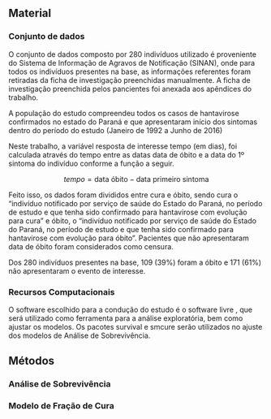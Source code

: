 ## Material

### Conjunto de dados

O conjunto de dados composto por 280 indivíduos utilizado é proveniente do Sistema de Informação de Agravos de Notificação (SINAN), onde para todos os indivíduos presentes na base, as informações referentes foram retiradas da ficha de investigação preenchidas manualmente. A ficha de investigação preenchida pelos pancientes foi anexada aos apêndices do trabalho.

A população do estudo compreendeu todos os casos de hantavirose confirmados no estado do Paraná e que apresentaram início dos sintomas dentro do período do estudo (Janeiro de 1992 a Junho de 2016)

Neste trabalho, a variável resposta de interesse tempo (em dias), foi calculada através do tempo entre as datas data de óbito e a data do 1º sintoma do indivíduo conforme a função a seguir.

$$tempo = \text{data óbito} - \text{data primeiro sintoma}$$

Feito isso, os dados foram divididos entre cura e óbito, sendo cura o “indivíduo notificado por serviço de saúde do Estado do Paraná, no período de estudo e que tenha sido confirmado para hantavirose com evolução para cura” e óbito, o “indivíduo notificado por serviço de saúde do Estado do Paraná, no período de estudo e que tenha sido confirmado para hantavirose com evolução para óbito”. Pacientes que não apresentaram data de óbito foram considerados como censura.

Dos 280 indivíduos presentes na base, 109 (39%) foram a óbito e 171 (61%) não apresentaram o evento de interesse.

### Recursos Computacionais

O software escolhido para a condução do estudo é o software livre \citeonline{citer}, que será utilizado como ferramenta para a análise exploratória, bem como ajustar os modelos.
Os pacotes survival \citeonline{survival} e smcure \citeonline{smcure} serão utilizados no ajuste dos modelos de Análise de Sobrevivência.

## Métodos

### Análise de Sobrevivência



### Modelo de Fração de Cura

